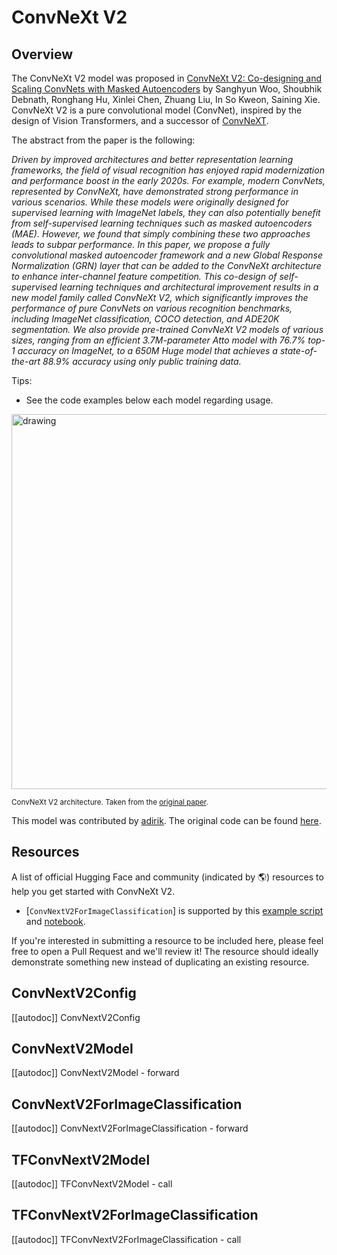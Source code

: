 <!--Copyright 2023 The HuggingFace Team. All rights reserved.

Licensed under the Apache License, Version 2.0 (the "License"); you may not use this file except in compliance with
the License. You may obtain a copy of the License at

http://www.apache.org/licenses/LICENSE-2.0

Unless required by applicable law or agreed to in writing, software distributed under the License is distributed on
an "AS IS" BASIS, WITHOUT WARRANTIES OR CONDITIONS OF ANY KIND, either express or implied. See the License for the
specific language governing permissions and limitations under the License.
-->

# ConvNeXt V2

## Overview

The ConvNeXt V2 model was proposed in [ConvNeXt V2: Co-designing and Scaling ConvNets with Masked Autoencoders](https://arxiv.org/abs/2301.00808) by Sanghyun Woo, Shoubhik Debnath, Ronghang Hu, Xinlei Chen, Zhuang Liu, In So Kweon, Saining Xie.
ConvNeXt V2 is a pure convolutional model (ConvNet), inspired by the design of Vision Transformers, and a successor of [ConvNeXT](convnext).

The abstract from the paper is the following:

*Driven by improved architectures and better representation learning frameworks, the field of visual recognition has enjoyed rapid modernization and performance boost in the early 2020s. For example, modern ConvNets, represented by ConvNeXt, have demonstrated strong performance in various scenarios. While these models were originally designed for supervised learning with ImageNet labels, they can also potentially benefit from self-supervised learning techniques such as masked  autoencoders (MAE). However, we found that simply combining these two approaches leads to subpar performance. In this paper, we propose a fully convolutional masked autoencoder framework and a new Global Response Normalization (GRN) layer that can be added to the ConvNeXt architecture to enhance inter-channel feature competition. This co-design of self-supervised learning techniques and architectural improvement results in a new model family called ConvNeXt V2, which significantly improves the performance of pure ConvNets on various recognition benchmarks, including ImageNet classification, COCO detection, and ADE20K segmentation. We also provide pre-trained ConvNeXt V2 models of various sizes, ranging from an efficient 3.7M-parameter Atto model with 76.7% top-1 accuracy on ImageNet, to a 650M Huge model that achieves a state-of-the-art 88.9% accuracy using only public training data.*

Tips:

- See the code examples below each model regarding usage.

<img src="https://huggingface.co/datasets/huggingface/documentation-images/resolve/main/convnextv2_architecture.png"
alt="drawing" width="600"/>

<small> ConvNeXt V2 architecture. Taken from the <a href="https://arxiv.org/abs/2301.00808">original paper</a>.</small>

This model was contributed by [adirik](https://huggingface.co/adirik). The original code can be found [here](https://github.com/facebookresearch/ConvNeXt-V2).

## Resources

A list of official Hugging Face and community (indicated by 🌎) resources to help you get started with ConvNeXt V2.

<PipelineTag pipeline="image-classification"/>

- [`ConvNextV2ForImageClassification`] is supported by this [example script](https://github.com/huggingface/transformers/tree/main/examples/pytorch/image-classification) and [notebook](https://colab.research.google.com/github/huggingface/notebooks/blob/main/examples/image_classification.ipynb).

If you're interested in submitting a resource to be included here, please feel free to open a Pull Request and we'll review it! The resource should ideally demonstrate something new instead of duplicating an existing resource.

## ConvNextV2Config

[[autodoc]] ConvNextV2Config

## ConvNextV2Model

[[autodoc]] ConvNextV2Model
    - forward

## ConvNextV2ForImageClassification

[[autodoc]] ConvNextV2ForImageClassification
    - forward

## TFConvNextV2Model

[[autodoc]] TFConvNextV2Model
    - call

## TFConvNextV2ForImageClassification

[[autodoc]] TFConvNextV2ForImageClassification
    - call